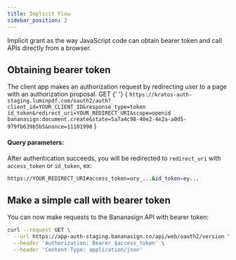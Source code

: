 ```yaml
---
title: Implicit Flow
sidebar_position: 2
---
```



Implicit grant as the way JavaScript code can obtain bearer token and call APIs directly from a browser.

## Obtaining bearer token
The client app makes an authorization request by redirecting user to a page with an authorization proposal.
<CodeBlock>
  <Badge bg="rgb(47, 129, 50)">GET</Badge>
  {' '} 
  {
    `https://kratos-auth-staging.luminpdf.com/oauth2/auth?client_id=YOUR_CLIENT_ID&response_type=token id_token&redirect_uri=YOUR_REDIRECT_URI&scope=openid bananasign:document.create&state=5a7a4c98-40e2-4e2a-a0d5-979fb639b5b5&nonce=11101998`
  }
</CodeBlock>


#### Query parameters:
<ApiSchema pointer="#/components/schemas/Implicit" />

After authentication succeeds, you will be redirected to ```redirect_uri``` with ```access_token``` or ```id_token```, ex:

```bash
https://YOUR_REDIRECT_URI#access_token=ory_...&id_token=ey...
```

## Make a simple call with bearer token
You can now make requests to the Bananasign API with bearer token:

```bash
curl --request GET \
  --url https://app-auth-staging.bananasign.co/api/web/oauth2/version \
  --header 'Authorization: Bearer $access_token' \
  --header 'Content-Type: application/json'
```